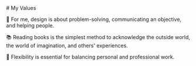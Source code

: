 <div
  style={{ padding: '1rem', backgroundColor: 'ring-violet-300' }}
  className="bg-pink-100"
>
  # My Values

🎨 For me, design is about problem-solving, communicating an objective, and helping people.

📚 Reading books is the simplest method to acknowledge the outside world, the world of imagination, and others' experiences.

🐳 Flexibility is essential for balancing personal and professional work.

</div>
